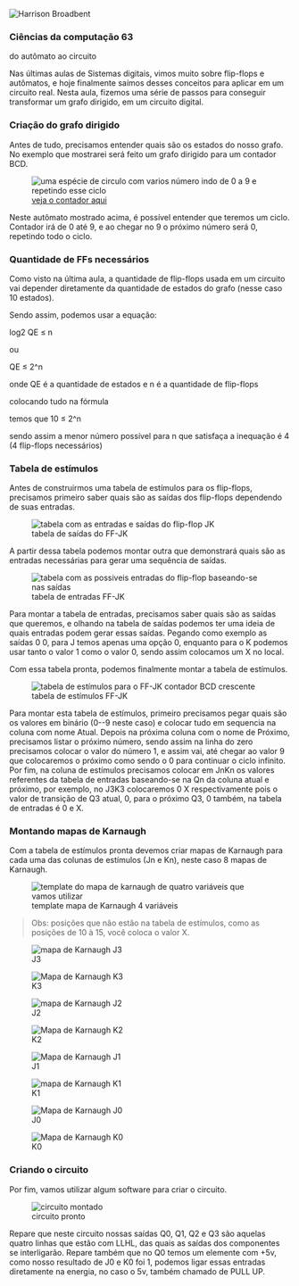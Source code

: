 




![[Harrison
Broadbent](https://unsplash.com/@harrisonbroadbent)](https://cdn-images-1.medium.com/max/800/0*EbHGCP_jOdFYfQ4I)

### Ciências da computação 63

do autômato ao circuito

Nas últimas aulas de Sistemas digitais, vimos muito sobre flip-flops e
autômatos, e hoje finalmente saímos desses conceitos para aplicar em um
circuito real. Nesta aula, fizemos uma série de passos para conseguir
transformar um grafo dirigido, em um circuito digital.








### Criação do grafo dirigido

Antes de tudo, precisamos entender quais são os estados do nosso grafo.
No exemplo que mostrarei será feito um grafo dirigido para um contador
BCD.

<figure>
<img
src="https://cdn-images-1.medium.com/max/800/1*hPBvE1Vzx40wygWtgukEDg.png"
alt="uma espécie de circulo com varios número indo de 0 a 9 e repetindo esse ciclo" />
<figcaption><a
href="https://automatonsimulator.com/#%7B%22type%22%3A%22DFA%22%2C%22dfa%22%3A%7B%22transitions%22%3A%7B%22start%22%3A%7B%22S%22%3A%22s0%22%7D%2C%22s0%22%3A%7B%22A%22%3A%22s1%22%7D%2C%22s1%22%3A%7B%22B%22%3A%22s2%22%7D%2C%22s2%22%3A%7B%22C%22%3A%22s3%22%7D%2C%22s3%22%3A%7B%22D%22%3A%22s4%22%7D%2C%22s4%22%3A%7B%22E%22%3A%22s5%22%7D%2C%22s5%22%3A%7B%22F%22%3A%22s6%22%7D%2C%22s6%22%3A%7B%22G%22%3A%22s7%22%7D%2C%22s7%22%3A%7B%22H%22%3A%22s8%22%7D%2C%22s8%22%3A%7B%22I%22%3A%22s9%22%7D%2C%22s9%22%3A%7B%22J%22%3A%22s0%22%7D%7D%2C%22startState%22%3A%22start%22%2C%22acceptStates%22%3A%5B%5D%7D%2C%22states%22%3A%7B%22start%22%3A%7B%7D%2C%22s0%22%3A%7B%22top%22%3A295.99998474121094%2C%22left%22%3A197%2C%22displayId%22%3A%220%20%280000%29%22%7D%2C%22s1%22%3A%7B%22top%22%3A144%2C%22left%22%3A326%2C%22displayId%22%3A%221%20%280001%29%22%7D%2C%22s2%22%3A%7B%22top%22%3A92%2C%22left%22%3A548%2C%22displayId%22%3A%222%20%280010%29%22%7D%2C%22s3%22%3A%7B%22top%22%3A89%2C%22left%22%3A772%2C%22displayId%22%3A%223%20%280011%29%22%7D%2C%22s4%22%3A%7B%22top%22%3A152%2C%22left%22%3A990%2C%22displayId%22%3A%224%20%280100%29%22%7D%2C%22s5%22%3A%7B%22top%22%3A289.99998474121094%2C%22left%22%3A1076%2C%22displayId%22%3A%225%20%280101%29%22%7D%2C%22s6%22%3A%7B%22top%22%3A448.99998474121094%2C%22left%22%3A880%2C%22displayId%22%3A%226%20%280110%29%22%7D%2C%22s7%22%3A%7B%22top%22%3A487.99998474121094%2C%22left%22%3A656%2C%22displayId%22%3A%227%20%280111%29%22%7D%2C%22s8%22%3A%7B%22top%22%3A448.99998474121094%2C%22left%22%3A477%2C%22displayId%22%3A%228%20%281000%29%22%7D%2C%22s9%22%3A%7B%22top%22%3A398.99998474121094%2C%22left%22%3A281%2C%22displayId%22%3A%229%20%281001%29%22%7D%7D%2C%22transitions%22%3A%5B%7B%22stateA%22%3A%22start%22%2C%22label%22%3A%22S%22%2C%22stateB%22%3A%22s0%22%7D%2C%7B%22stateA%22%3A%22s0%22%2C%22label%22%3A%22A%22%2C%22stateB%22%3A%22s1%22%7D%2C%7B%22stateA%22%3A%22s1%22%2C%22label%22%3A%22B%22%2C%22stateB%22%3A%22s2%22%7D%2C%7B%22stateA%22%3A%22s2%22%2C%22label%22%3A%22C%22%2C%22stateB%22%3A%22s3%22%7D%2C%7B%22stateA%22%3A%22s3%22%2C%22label%22%3A%22D%22%2C%22stateB%22%3A%22s4%22%7D%2C%7B%22stateA%22%3A%22s4%22%2C%22label%22%3A%22E%22%2C%22stateB%22%3A%22s5%22%7D%2C%7B%22stateA%22%3A%22s5%22%2C%22label%22%3A%22F%22%2C%22stateB%22%3A%22s6%22%7D%2C%7B%22stateA%22%3A%22s6%22%2C%22label%22%3A%22G%22%2C%22stateB%22%3A%22s7%22%7D%2C%7B%22stateA%22%3A%22s7%22%2C%22label%22%3A%22H%22%2C%22stateB%22%3A%22s8%22%7D%2C%7B%22stateA%22%3A%22s8%22%2C%22label%22%3A%22I%22%2C%22stateB%22%3A%22s9%22%7D%2C%7B%22stateA%22%3A%22s9%22%2C%22label%22%3A%22J%22%2C%22stateB%22%3A%22s0%22%7D%5D%2C%22bulkTests%22%3A%7B%22accept%22%3A%22%22%2C%22reject%22%3A%22%22%7D%7D">veja
o contador aqui</a></figcaption>
</figure>

Neste autômato mostrado acima, é possível entender que teremos um ciclo.
Contador irá de 0 até 9, e ao chegar no 9 o próximo número será 0,
repetindo todo o ciclo.








### Quantidade de FFs necessários

Como visto na última aula, a quantidade de flip-flops usada em um
circuito vai depender diretamente da quantidade de estados do grafo
(nesse caso 10 estados).

Sendo assim, podemos usar a equação:

log2 QE ≤ n

ou

QE ≤ 2\^n

onde QE é a quantidade de estados e n é a quantidade de flip-flops

colocando tudo na fórmula

temos que 10 ≤ 2\^n

sendo assim a menor número possível para n que satisfaça a inequação é 4
(4 flip-flops necessários)








### Tabela de estímulos

Antes de construirmos uma tabela de estímulos para os flip-flops,
precisamos primeiro saber quais são as saídas dos flip-flops dependendo
de suas entradas.

<figure>
<img
src="https://cdn-images-1.medium.com/max/800/1*wo9xqh15ogspenOV9PeYog.png"
alt="tabela com as entradas e saídas do flip-flop JK" />
<figcaption>tabela de saídas do FF-JK</figcaption>
</figure>

A partir dessa tabela podemos montar outra que demonstrará quais são as
entradas necessárias para gerar uma sequência de saídas.

<figure>
<img
src="https://cdn-images-1.medium.com/max/800/1*MdcOy3Jy8U830H7loVIxlg.png"
alt="tabela com as possiveis entradas do flip-flop baseando-se nas saídas" />
<figcaption>tabela de entradas FF-JK</figcaption>
</figure>

Para montar a tabela de entradas, precisamos saber quais são as saídas
que queremos, e olhando na tabela de saídas podemos ter uma ideia de
quais entradas podem gerar essas saídas. Pegando como exemplo as saídas
0 0, para J temos apenas uma opção 0, enquanto para o K podemos usar
tanto o valor 1 como o valor 0, sendo assim colocamos um X no local.

Com essa tabela pronta, podemos finalmente montar a tabela de estímulos.

<figure>
<img
src="https://cdn-images-1.medium.com/max/800/1*cX-jX_CeO-kn4PJqRnPgFQ.png"
alt="tabela de estímulos para o FF-JK contador BCD crescente" />
<figcaption>tabela de estímulos FF-JK</figcaption>
</figure>

Para montar esta tabela de estímulos, primeiro precisamos pegar quais
são os valores em binário (0--9 neste caso) e colocar tudo em sequencia
na coluna com nome Atual. Depois na próxima coluna com o nome de
Próximo, precisamos listar o próximo número, sendo assim na linha do
zero precisamos colocar o valor do número 1, e assim vai, até chegar ao
valor 9 que colocaremos o próximo como sendo o 0 para continuar o ciclo
infinito. Por fim, na coluna de estímulos precisamos colocar em JnKn os
valores referentes da tabela de entradas baseando-se na Qn da coluna
atual e próximo, por exemplo, no J3K3 colocaremos 0 X respectivamente
pois o valor de transição de Q3 atual, 0, para o próximo Q3, 0 também,
na tabela de entradas é 0 e X.








### Montando mapas de Karnaugh

Com a tabela de estímulos pronta devemos criar mapas de Karnaugh para
cada uma das colunas de estímulos (Jn e Kn), neste caso 8 mapas de
Karnaugh.

<figure>
<img
src="https://cdn-images-1.medium.com/max/800/1*fQu4ll7SVw1HYVsi2jUAjw.png"
alt="template do mapa de karnaugh de quatro variáveis que vamos utilizar" />
<figcaption>template mapa de Karnaugh 4 variáveis</figcaption>
</figure>

> Obs: posições que não estão na tabela de estímulos, como as posições
> de 10 à 15, você coloca o valor X.

<figure>
<img
src="https://cdn-images-1.medium.com/max/800/1*pDQ5uAI86FBH9vp8Wsy2Og.png"
alt="mapa de Karnaugh J3" />
<figcaption>J3</figcaption>
</figure>

<figure>
<img
src="https://cdn-images-1.medium.com/max/800/1*Qh8pWFEmGP0nPs1wuTyJxg.png"
alt="Mapa de Karnaugh K3" />
<figcaption>K3</figcaption>
</figure>

<figure>
<img
src="https://cdn-images-1.medium.com/max/800/1*ndGHU4A-cI66XgRhfbXRVA.png"
alt="mapa de Karnaugh J2" />
<figcaption>J2</figcaption>
</figure>

<figure>
<img
src="https://cdn-images-1.medium.com/max/800/1*HnJO7OMVegsfKtPx1zV-BA.png"
alt="Mapa de Karnaugh K2" />
<figcaption>K2</figcaption>
</figure>

<figure>
<img
src="https://cdn-images-1.medium.com/max/800/1*0MoC7UrwfErPMQzJC1sOWw.png"
alt="Mapa de Karnaugh J1" />
<figcaption>J1</figcaption>
</figure>

<figure>
<img
src="https://cdn-images-1.medium.com/max/800/1*QF1EGL7_7C6LjLNCuSxL-Q.png"
alt="mapa de Karnaugh K1" />
<figcaption>K1</figcaption>
</figure>

<figure>
<img
src="https://cdn-images-1.medium.com/max/800/1*p-e2OpmqLEm9PTMrUwZskQ.png"
alt="Mapa de Karnaugh J0" />
<figcaption>J0</figcaption>
</figure>

<figure>
<img
src="https://cdn-images-1.medium.com/max/800/1*VUr3ZlqT4k2k2cFbGmQxgA.png"
alt="Mapa de Karnaugh K0" />
<figcaption>K0</figcaption>
</figure>








### Criando o circuito

Por fim, vamos utilizar algum software para criar o circuito.

<figure>
<img
src="https://cdn-images-1.medium.com/max/800/1*VUi7KGm1MoOvLtJzTXojcg.png"
alt="circuito montado" />
<figcaption>circuito pronto</figcaption>
</figure>

Repare que neste circuito nossas saídas Q0, Q1, Q2 e Q3 são aquelas
quatro linhas que estão com LLHL, das quais as saídas dos componentes se
interligarão. Repare também que no Q0 temos um elemente com +5v, como
nosso resultado de J0 e K0 foi 1, podemos ligar essas entradas
diretamente na energia, no caso o 5v, também chamado de PULL UP.


